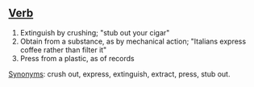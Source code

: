 ==[[Verb]]==

#Extinguish by crushing; "stub out your cigar" 
#Obtain from a substance, as by mechanical action; "Italians express coffee rather than filter it" 
#Press from a plastic, as of records 
  
[[Synonym]]s:   crush out, express, extinguish, extract, press, stub out.